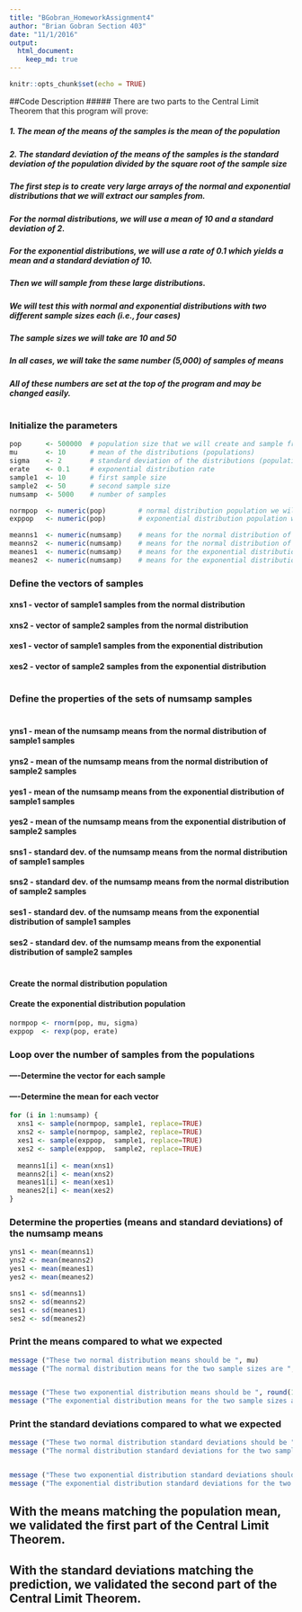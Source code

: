 ```yaml
---
title: "BGobran_HomeworkAssignment4"
author: "Brian Gobran Section 403"
date: "11/1/2016"
output: 
  html_document:
    keep_md: true
---
```


```r
knitr::opts_chunk$set(echo = TRUE)
```
##Code Description
##### There are two parts to the Central Limit Theorem that this program will prove:

#####   1. The mean of the means of the samples is the mean of the population
#####   2. The standard deviation of the means of the samples is the standard deviation of the population divided by the square root of the sample size

##### The first step is to create very large arrays of the normal and exponential distributions that we will extract our samples from.

#####  For the normal distributions, we will use a mean of 10 and a standard deviation of 2.

#####  For the exponential distributions, we will use a rate of 0.1 which yields a mean and a standard deviation of 10.

##### Then we will sample from these large distributions.

##### We will test this with normal and exponential distributions with two different sample sizes each (i.e., four cases)

#####  The sample sizes we will take are 10 and 50

#####  In all cases, we will take the same number (5,000) of samples of means

##### All of these numbers are set at the top of the program and may be changed easily.

#
#


### Initialize the parameters

```r
pop      <- 500000  # population size that we will create and sample from
mu       <- 10      # mean of the distributions (populations)
sigma    <- 2       # standard deviation of the distributions (populations)
erate    <- 0.1     # exponential distribution rate
sample1  <- 10      # first sample size
sample2  <- 50      # second sample size
numsamp  <- 5000    # number of samples

normpop  <- numeric(pop)        # normal distribution population we will sample from
exppop   <- numeric(pop)        # exponential distribution population we will sample from

meanns1  <- numeric(numsamp)    # means for the normal distribution of sample1 samples
meanns2  <- numeric(numsamp)    # means for the normal distribution of sample2 samples
meanes1  <- numeric(numsamp)    # means for the exponential distribution of sample1 samples
meanes2  <- numeric(numsamp)    # means for the exponential distribution of sample2 samples
```
### Define the vectors of samples


#### xns1     - vector of sample1 samples from the normal distribution
#### xns2     - vector of sample2 samples from the normal distribution
#### xes1     - vector of sample1 samples from the exponential distribution
#### xes2     - vector of sample2 samples from the exponential distribution

#
### Define the properties of the sets of numsamp samples
#

#### yns1     - mean of the numsamp means from the normal distribution of sample1 samples
#### yns2     - mean of the numsamp means from the normal distribution of sample2 samples
#### yes1     - mean of the numsamp means from the exponential distribution of sample1 samples
#### yes2     - mean of the numsamp means from the exponential distribution of sample2 samples

#### sns1     - standard dev. of the numsamp means from the normal distribution of sample1 samples
#### sns2     - standard dev. of the numsamp means from the normal distribution of sample2 samples
#### ses1     - standard dev. of the numsamp means from the exponential distribution of sample1 samples
#### ses2     - standard dev. of the numsamp means from the exponential distribution of sample2 samples

#

#### Create the normal distribution population
#### Create the exponential distribution population


```r
normpop <- rnorm(pop, mu, sigma)
exppop  <- rexp(pop, erate)
```

### Loop over the number of samples from the populations
####     ----Determine the vector for each sample
####     ----Determine the mean for each vector

```r
for (i in 1:numsamp) {
  xns1 <- sample(normpop, sample1, replace=TRUE)
  xns2 <- sample(normpop, sample2, replace=TRUE)
  xes1 <- sample(exppop,  sample1, replace=TRUE)
  xes2 <- sample(exppop,  sample2, replace=TRUE)
  
  meanns1[i] <- mean(xns1)
  meanns2[i] <- mean(xns2)
  meanes1[i] <- mean(xes1)
  meanes2[i] <- mean(xes2)
}
```

### Determine the properties (means and standard deviations) of the numsamp means

```r
yns1 <- mean(meanns1)
yns2 <- mean(meanns2)
yes1 <- mean(meanes1)
yes2 <- mean(meanes2)

sns1 <- sd(meanns1)
sns2 <- sd(meanns2)
ses1 <- sd(meanes1)
ses2 <- sd(meanes2)
```

### Print the means compared to what we expected

```r
message ("These two normal distribution means should be ", mu)
message ("The normal distribution means for the two sample sizes are ", round(yns1,4), " and ", round(yns2,4))


message ("These two exponential distribution means should be ", round(1/erate,4))
message ("The exponential distribution means for the two sample sizes are ", round(yes1,4), " and ", round(yes2,4))
```

### Print the standard deviations compared to what we expected

```r
message ("These two normal distribution standard deviations should be ", round(sigma/sqrt(sample1),4), " and ", round(sigma/sqrt(sample2),4))
message ("The normal distribution standard deviations for the two sample sizes are ", round(sns1,4), " and ", round(sns2,4))


message ("These two exponential distribution standard deviations should be ", round(1/(erate*sqrt(sample1)),4), " and ", round(1/(erate*sqrt(sample2)),4))
message ("The exponential distribution standard deviations for the two sample sizes are ", round(ses1,4), " and ", round(ses2,4))
```


##
## With the means matching the population mean, we validated the first part of the Central Limit Theorem.
##
## With the standard deviations matching the prediction, we validated the second part of the Central Limit Theorem.
#







